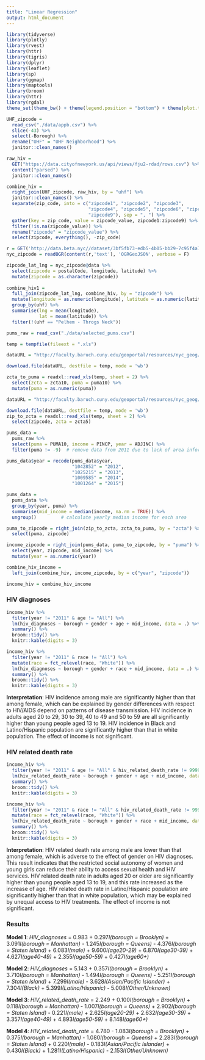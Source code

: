 ```yaml
---
title: "Linear Regression"
output: html_document
---
```


```r
library(tidyverse)
library(plotly)
library(rvest)
library(httr)
library(tigris)
library(dplyr)
library(leaflet)
library(sp)
library(ggmap)
library(maptools)
library(broom)
library(httr)
library(rgdal)
theme_set(theme_bw() + theme(legend.position = "bottom") + theme(plot.title = element_text(hjust = 0.5)))
```

```r
UHF_zipcode = 
  read_csv("./data/appb.csv") %>% 
  slice(-43) %>% 
  select(-Borough) %>% 
  rename("UHF" = "UHF Neighborhood") %>% 
  janitor::clean_names()
```

```r
raw_hiv = 
  GET("https://data.cityofnewyork.us/api/views/fju2-rdad/rows.csv") %>% 
  content("parsed") %>% 
  janitor::clean_names()

combine_hiv = 
  right_join(UHF_zipcode, raw_hiv, by = "uhf") %>%
  janitor::clean_names() %>% 
  separate(zip_code, into = c("zipcode1", "zipcode2", "zipcode3", 
                              "zipcode4", "zipcode5", "zipcode6", "zipcode7", "zipcode8",
                              "zipcode9"), sep = ", ") %>% 
  gather(key = zip_code, value = zipcode_value, zipcode1:zipcode9) %>% 
  filter(!is.na(zipcode_value)) %>% 
  rename("zipcode" = "zipcode_value") %>% 
  select(zipcode, everything(), -zip_code)
```

```r
r = GET('http://data.beta.nyc//dataset/3bf5fb73-edb5-4b05-bb29-7c95f4a727fc/resource/6df127b1-6d04-4bb7-b983-07402a2c3f90/download/f4129d9aa6dd4281bc98d0f701629b76nyczipcodetabulationareas.geojson')
nyc_zipcode = readOGR(content(r,'text'), 'OGRGeoJSON', verbose = F)

zipcode_lat_lng = nyc_zipcode@data %>% 
  select(zipcode = postalCode, longitude, latitude) %>% 
  mutate(zipcode = as.character(zipcode))
  
combine_hiv1 = 
  full_join(zipcode_lat_lng, combine_hiv, by = "zipcode") %>% 
  mutate(longitude = as.numeric(longitude), latitude = as.numeric(latitude)) %>% 
  group_by(uhf) %>% 
  summarise(lng = mean(longitude),
            lat = mean(latitude)) %>% 
  filter(!(uhf == "Pelhem - Throgs Neck"))
```

```r
pums_raw = read_csv("./data/selected_pums.csv")

temp = tempfile(fileext = ".xls")

dataURL = "http://faculty.baruch.cuny.edu/geoportal/resources/nyc_geog/nyc_zcta10_to_puma10.xls"

download.file(dataURL, destfile = temp, mode = 'wb')

zcta_to_puma = readxl::read_xls(temp, sheet = 2) %>% 
  select(zcta = zcta10, puma = puma10) %>% 
  mutate(puma = as.numeric(puma))

dataURL = "http://faculty.baruch.cuny.edu/geoportal/resources/nyc_geog/zip_to_zcta10_nyc_revised.xls"

download.file(dataURL, destfile = temp, mode = 'wb')
zip_to_zcta = readxl::read_xls(temp, sheet = 2) %>% 
  select(zipcode, zcta = zcta5) 
```

```r
pums_data = 
  pums_raw %>% 
  select(puma = PUMA10, income = PINCP, year = ADJINC) %>% 
  filter(puma != -9)  # remove data from 2011 due to lack of area information

pums_data$year = recode(pums_data$year, 
                        "1042852" = "2012",
                        "1025215" = "2013",  
                        "1009585" = "2014", 
                        "1001264" = "2015")   

pums_data = 
  pums_data %>% 
  group_by(year, puma) %>% 
  summarise(mid_income = median(income, na.rm = TRUE)) %>% 
  ungroup()         # calculate yearly median income for each area
```

```r
puma_to_zipcode = right_join(zip_to_zcta, zcta_to_puma, by = "zcta") %>%   # generaate a puma to zipcode file
  select(puma, zipcode)

income_zipcode = right_join(pums_data, puma_to_zipcode, by = "puma") %>%  # matching zipcode with median income data
  select(year, zipcode, mid_income) %>% 
  mutate(year = as.numeric(year))

combine_hiv_income = 
  left_join(combine_hiv, income_zipcode, by = c("year", "zipcode"))

income_hiv = combine_hiv_income
```



### HIV diagnoses

```r
income_hiv %>% 
  filter(year != "2011" & age != "All") %>%
  lm(hiv_diagnoses ~ borough + gender + age + mid_income, data = .) %>% 
  summary() %>% 
  broom::tidy() %>% 
  knitr::kable(digits = 3)

income_hiv %>% 
  filter(year != "2011" & race != "All") %>%
  mutate(race = fct_relevel(race, "White")) %>% 
  lm(hiv_diagnoses ~ borough + gender + race + mid_income, data = .) %>% 
  summary() %>% 
  broom::tidy() %>% 
  knitr::kable(digits = 3)
```

**Interpretation**:
HIV incidence among male are significantly higher than that among female, which can be explained by gender differences with respect to HIV/AIDS depend on patterns of disease transmission. HIV incidence in adults aged 20 to 29, 30 to 39, 40 to 49 and 50 to 59 are all significantly higher than young people aged 13 to 19. HIV incidence in Black and Latino/Hispanic population are significantly higher than that in white population. The effect of income is not significant.

### HIV related death rate

```r
income_hiv %>% 
  filter(year != "2011" & age != "All" & hiv_related_death_rate != 99999) %>%
  lm(hiv_related_death_rate ~ borough + gender + age + mid_income, data = .) %>% 
  summary() %>% 
  broom::tidy() %>% 
  knitr::kable(digits = 3)

income_hiv %>% 
  filter(year != "2011" & race != "All" & hiv_related_death_rate != 99999) %>%
  mutate(race = fct_relevel(race, "White")) %>%
  lm(hiv_related_death_rate ~ borough + gender + race + mid_income, data = .) %>% 
  summary() %>% 
  broom::tidy() %>% 
  knitr::kable(digits = 3)
```

**Interpretation**:
HIV related death rate among male are lower than that among female, which is adverse to the effect of gender on HIV diagnoses. This result indicates that the restricted social autonomy of women and young girls can reduce their ability to access sexual health and HIV services. HIV related death rate in adults aged 20 or older are significantly higher than young people aged 13 to 19, and this rate increased as the increase of age. HIV related death rate in Latino/Hispanic population are significantly higher than that in white population, which may be explained by unequal access to HIV treatments. The effect of income is not significant.

### Results
**Model 1**: 
*HIV_diagnoses* = 0.983 + 0.297*I(borough = Brooklyn)* + 3.091*I(borough = Manhattan)* - 1.245*I(borough = Queens)* - 4.376*I(borough = Staten Island)* + 6.083*I(male)* + 9.600*I(age20-29)* + 6.870*I(age30-39)* + 4.627*I(age40-49)* + 2.355*I(age50-59)* + 0.427*I(age60+)*

**Model 2**: 
*HIV_diagnoses* = 5.143 + 0.357*I(borough = Brooklyn)* + 3.710*I(borough = Manhattan)* - 1.494*I(borough = Queens)* - 5.251*I(borough = Staten Island)* + 7.299*I(male)* - 3.628*I(Asian/Pacific Islander)* + 7.304*I(Black)* + 5.399*I(Latino/Hispanic)* - 5.008*I(Other/Unknown)* 

**Model 3**: 
*HIV_related_death_rate* = 2.249 + 0.100*I(borough = Brooklyn)* + 0.118*I(borough = Manhattan)* - 1.007*I(borough = Queens)* + 2.902*I(borough = Staten Island)* - 0.221*I(male)* + 2.625*I(age20-29)* + 2.632*I(age30-39)* + 3.357*I(age40-49)* + 4.893*I(age50-59)* + 8.148*I(age60+)*

**Model 4**: 
*HIV_related_death_rate* = 4.780 - 1.083*I(borough = Brooklyn)* + 0.375*I(borough = Manhattan)* - 1.080*I(borough = Queens)* + 2.283*I(borough = Staten Island)* + 0.220*I(male)* - 0.183*I(Asian/Pacific Islander)* + 0.430*I(Black)* + 1.281*I(Latino/Hispanic)* - 2.153*I(Other/Unknown)* 